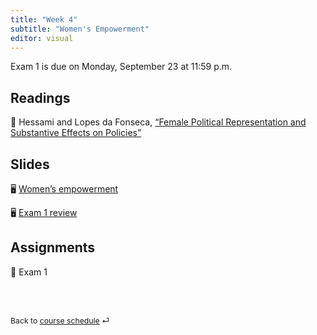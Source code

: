 ```yaml
---
title: "Week 4"
subtitle: "Women's Empowerment"
editor: visual
---
```


::: callout-important
Exam 1 is due on Monday, September 23 at 11:59 p.m.
:::

## Readings

📖 Hessami and Lopes da Fonseca, ["Female Political Representation and
Substantive Effects on
Policies"](https://www.econstor.eu/bitstream/10419/216551/1/cesifo1_wp8155.pdf)

## Slides

🖥️ [Women's empowerment](/slides/lecture-4.1.html)

🖥️ [Exam 1 review](/slides/lecture-4.2.html)

## Assignments

📘 Exam 1

<br><br>

::: {style="font-size: 0.875em;"}
Back to [course schedule](/ "Course schedule") ⏎
:::
